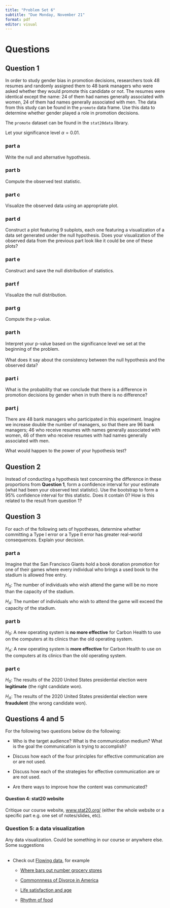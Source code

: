 ```yaml
---
title: "Problem Set 6"
subtitle: "Due Monday, November 21"
format: pdf
editor: visual
---
```


# Questions

## Question 1

In order to study gender bias in promotion decisions, researchers took 48 resumes and randomly assigned them to 48 bank managers who were asked whether they would promote this candidate or not. The resumes were identical except the name: 24 of them had names generally associated with women, 24 of them had names generally associated with men. The data from this study can be found in the `promote` data frame. Use this data to determine whether gender played a role in promotion decisions.

The `promote` dataset can be found in the `stat20data` library.

Let your significance level $\alpha = 0.01$.

### part a

Write the null and alternative hypothesis.

### part b

Compute the observed test statistic.

### part c

Visualize the observed data using an appropriate plot.

### part d

Construct a plot featuring 9 subplots, each one featuring a visualization of a data set generated under the null hypothesis. Does your visualization of the observed data from the previous part look like it could be one of these plots?

### part e

Construct and save the null distribution of statistics.

### part f

Visualize the null distribution.

### part g

Compute the p-value.

### part h

Interpret your p-value based on the significance level we set at the beginning of the problem.\
\
What does it say about the consistency between the null hypothesis and the observed data?

### part i

What is the probability that we conclude that there is a difference in promotion decisions by gender when in truth there is no difference?

### part j

There are 48 bank managers who participated in this experiment. Imagine we increase double the number of managers, so that there are 96 bank managers; 46 who receive resumes with names generally associated with women, 46 of them who receive resumes with had names generally associated with men.

What would happen to the power of your hypothesis test?

## Question 2

Instead of conducting a hypothesis test concerning the difference in these proportions from **Question 1**, form a confidence interval for your estimate (what had been your observed test statistic). Use the bootstrap to form a 95% confidence interval for this statistic. Does it contain 0? How is this related to the result from question 1?

## Question 3

For each of the following sets of hypotheses, determine whether committing a Type I error or a Type II error has greater real-world consequences. Explain your decision.

### part a

Imagine that the San Francisco Giants hold a book donation promotion for one of their games where every individual who brings a used book to the stadium is allowed free entry.

$H_0$: The number of individuals who wish attend the game will be no more than the capacity of the stadium.

$H_A$: The number of individuals who wish to attend the game will exceed the capacity of the stadium.

### part b

$H_0$: A new operating system is **no more effective** for Carbon Health to use on the computers at its clinics than the old operating system.

$H_A$: A new operating system is **more effective** for Carbon Health to use on the computers at its clinics than the old operating system.

### part c

$H_0$: The results of the 2020 United States presidential election were **legitimate** (the right candidate won).

$H_A$: The results of the 2020 United States presidential election were **fraudulent** (the wrong candidate won).

## Questions 4 and 5

For the following two questions below do the following:

-   Who is the target audience? What is the communication medium? What is the goal the communication is trying to accomplish?

-   Discuss how each of the four principles for effective communication are or are not used.

-   Discuss how each of the strategies for effective communication are or are not used.

-   Are there ways to improve how the content was communicated?

#### Question 4: stat20 website

Critique our course website, [www.stat20.org/](https://www.stat20.org/) (either the whole website or a specific part e.g. one set of notes/slides, etc).

### Question 5: a data visualization

Any data visualization. Could be something in our course or anywhere else. Some suggestions\
\

-   Check out [Flowing data](https://flowingdata.com/made-by-flowingdata/), for example

    -   [Where bars out number grocery stores](https://flowingdata.com/2014/05/29/bars-versus-grocery-stores-around-the-world/)

    -   [Commonnness of Divorce in America](https://flowingdata.com/2022/06/07/commonness-of-divorce-in-america/)

    -   [Life satisfaction and age](https://flowingdata.com/2022/11/10/life-satisfaction-and-age/)

    -   [Rhythm of food](https://rhythm-of-food.net/)

